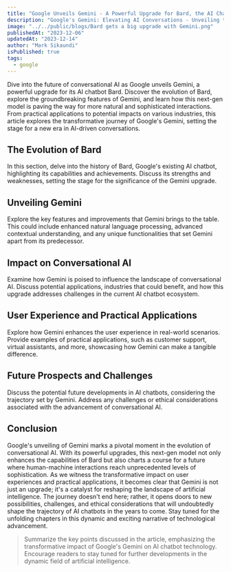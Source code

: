 ```yaml
---
title: "Google Unveils Gemini - A Powerful Upgrade for Bard, the AI Chatbot"
description: "Google's Gemini: Elevating AI Conversations - Unveiling the Future of Chatbots 🚀 #GoogleAI #GeminiUpgrade"
image: "../../public/blogs/Bard gets a big upgrade with Gemini.png"
publishedAt: "2023-12-06"
updatedAt: "2023-12-14"
author: "Mark Sikaundi"
isPublished: true
tags:
  - google
---
```


Dive into the future of conversational AI as Google unveils Gemini, a powerful upgrade for its AI chatbot Bard. Discover the evolution of Bard, explore the groundbreaking features of Gemini, and learn how this next-gen model is paving the way for more natural and sophisticated interactions. From practical applications to potential impacts on various industries, this article explores the transformative journey of Google's Gemini, setting the stage for a new era in AI-driven conversations.

## The Evolution of Bard

In this section, delve into the history of Bard, Google's existing AI chatbot, highlighting its capabilities and achievements. Discuss its strengths and weaknesses, setting the stage for the significance of the Gemini upgrade.

## Unveiling Gemini

Explore the key features and improvements that Gemini brings to the table. This could include enhanced natural language processing, advanced contextual understanding, and any unique functionalities that set Gemini apart from its predecessor.

## Impact on Conversational AI

Examine how Gemini is poised to influence the landscape of conversational AI. Discuss potential applications, industries that could benefit, and how this upgrade addresses challenges in the current AI chatbot ecosystem.

## User Experience and Practical Applications

Explore how Gemini enhances the user experience in real-world scenarios. Provide examples of practical applications, such as customer support, virtual assistants, and more, showcasing how Gemini can make a tangible difference.

## Future Prospects and Challenges

Discuss the potential future developments in AI chatbots, considering the trajectory set by Gemini. Address any challenges or ethical considerations associated with the advancement of conversational AI.

## Conclusion

Google's unveiling of Gemini marks a pivotal moment in the evolution of conversational AI. With its powerful upgrades, this next-gen model not only enhances the capabilities of Bard but also charts a course for a future where human-machine interactions reach unprecedented levels of sophistication. As we witness the transformative impact on user experiences and practical applications, it becomes clear that Gemini is not just an upgrade; it's a catalyst for reshaping the landscape of artificial intelligence. The journey doesn't end here; rather, it opens doors to new possibilities, challenges, and ethical considerations that will undoubtedly shape the trajectory of AI chatbots in the years to come. Stay tuned for the unfolding chapters in this dynamic and exciting narrative of technological advancement.

> Summarize the key points discussed in the article, emphasizing the transformative impact of Google's Gemini on AI chatbot technology. Encourage readers to stay tuned for further developments in the dynamic field of artificial intelligence.
